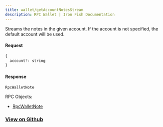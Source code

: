 ```yaml
---
title: wallet/getAccountNotesStream
description: RPC Wallet | Iron Fish Documentation
---
```


Streams the notes in the given account. If the account is not specified, the default account will be used.

#### Request

```js
{
  account?: string
}
```

#### Response

```js
RpcWalletNote
```

RPC Objects: 
- [RpcWalletNote](/developers/documentation/rpc/objects/rpcWalletNote)


### [View on Github](https://github.com/iron-fish/ironfish/blob/master/ironfish/src/rpc/routes/wallet/getAccountNotesStream.ts)
